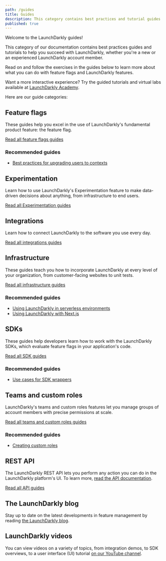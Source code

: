 ```yaml
---
path: /guides
title: Guides
description: This category contains best practices and tutorial guides on how to use LaunchDarkly features, for new and experienced members.
published: true
---
```


Welcome to the LaunchDarkly guides!

This category of our documentation contains best practices guides and tutorials to help you succeed with LaunchDarkly, whether you're a new or an experienced LaunchDarkly account member.

Read on and follow the exercises in the guides below to learn more about what you can do with feature flags and LaunchDarkly features.

Want a more interactive experience? Try the guided tutorials and virtual labs available at [LaunchDarkly Academy](https://academy.launchdarkly.com/).

Here are our guide categories:

## Feature flags

These guides help you excel in the use of LaunchDarkly's fundamental product feature: the feature flag.

[Read all feature flags guides](/guides/flags)

### Recommended guides

* [Best practices for upgrading users to contexts](/guides/flags/upgrading-contexts)

## Experimentation

Learn how to use LaunchDarkly's Experimentation feature to make data-driven decisions about anything, from infrastructure to end users.

[Read all Experimentation guides](/guides/experimentation)

## Integrations

Learn how to connect LaunchDarkly to the software you use every day.

[Read all integrations guides](/guides/integrations)

## Infrastructure

These guides teach you how to incorporate LaunchDarkly at every level of your organization, from customer-facing websites to unit tests.

[Read all infrastructure guides](/guides/infrastructure)

### Recommended guides

* [Using LaunchDarkly in serverless environments](/guides/infrastructure/serverless)
* [Using LaunchDarkly with Next.js](/guides/infrastructure/nextjs)

## SDKs

These guides help developers learn how to work with the LaunchDarkly SDKs, which evaluate feature flags in your application's code.

[Read all SDK guides](/guides/sdk)

### Recommended guides

* [Use cases for SDK wrappers](/guides/sdk/sdk-wrappers)

## Teams and custom roles

LaunchDarkly's teams and custom roles features let you manage groups of account members with precise permissions at scale.

[Read all teams and custom roles guides](/guides/teams-roles)

### Recommended guides

* [Creating custom roles](/guides/teams-roles/custom-roles)

## REST API

The LaunchDarkly REST API lets you perform any action you can do in the LaunchDarkly platform's UI. To learn more, [read the API documentation](https://apidocs.launchdarkly.com).

[Read all API guides](/guides/api)

## The LaunchDarkly blog

Stay up to date on the latest developments in feature management by reading [the LaunchDarkly blog](/guides/blog).

## LaunchDarkly videos

You can view videos on a variety of topics, from integration demos, to SDK overviews, to a user interface (UI) tutorial [on our YouTube channel](https://www.youtube.com/@LaunchDarkly/videos).
